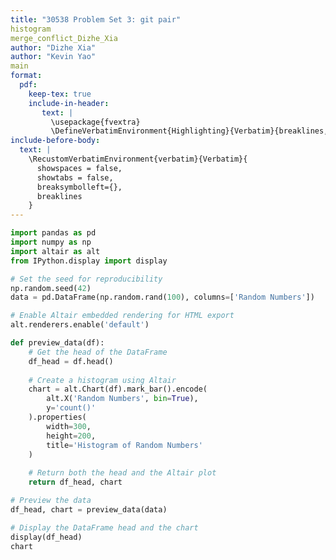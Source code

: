 ```yaml
---
title: "30538 Problem Set 3: git pair"
histogram
merge_conflict_Dizhe_Xia
author: "Dizhe Xia"
author: "Kevin Yao"
main
format: 
  pdf:
    keep-tex: true
    include-in-header: 
       text: |
         \usepackage{fvextra}
         \DefineVerbatimEnvironment{Highlighting}{Verbatim}{breaklines,commandchars=\\\{\}}
include-before-body:
  text: |
    \RecustomVerbatimEnvironment{verbatim}{Verbatim}{
      showspaces = false,
      showtabs = false,
      breaksymbolleft={},
      breaklines
    }
---
```


```python
import pandas as pd
import numpy as np
import altair as alt
from IPython.display import display

# Set the seed for reproducibility
np.random.seed(42)
data = pd.DataFrame(np.random.rand(100), columns=['Random Numbers'])

# Enable Altair embedded rendering for HTML export
alt.renderers.enable('default')

def preview_data(df):
    # Get the head of the DataFrame
    df_head = df.head()
    
    # Create a histogram using Altair
    chart = alt.Chart(df).mark_bar().encode(
        alt.X('Random Numbers', bin=True),
        y='count()'
    ).properties(
        width=300,
        height=200,
        title='Histogram of Random Numbers'
    )
    
    # Return both the head and the Altair plot
    return df_head, chart

# Preview the data
df_head, chart = preview_data(data)

# Display the DataFrame head and the chart
display(df_head) 
chart

```